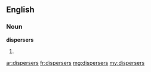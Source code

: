 ==English==

===Noun===
'''dispersers'''

# {{plural of|disperser}}

[[ar:dispersers]]
[[fr:dispersers]]
[[mg:dispersers]]
[[my:dispersers]]